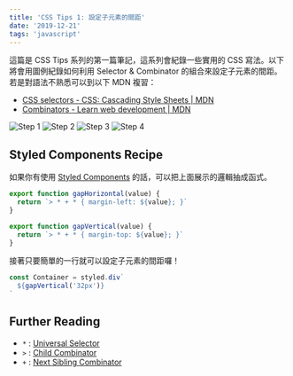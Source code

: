 ```yaml
---
title: 'CSS Tips 1: 設定子元素的間距'
date: '2019-12-21'
tags: 'javascript'
---
```


這篇是 CSS Tips 系列的第一篇筆記，這系列會紀錄一些實用的 CSS 寫法。以下將會用圖例紀錄如何利用 Selector & Combinator 的組合來設定子元素的間距。若是對語法不熟悉可以到以下 MDN 複習：

- [CSS selectors - CSS: Cascading Style Sheets | MDN](https://developer.mozilla.org/en-US/docs/Web/CSS/CSS_Selectors)
- [Combinators - Learn web development | MDN](https://developer.mozilla.org/en-US/docs/Learn/CSS/Building_blocks/Selectors/Combinators)

![Step 1](../images/css-gap/css-gap.001.jpeg)
![Step 2](../images/css-gap/css-gap.002.jpeg)
![Step 3](../images/css-gap/css-gap.003.jpeg)
![Step 4](../images/css-gap/css-gap.004.jpeg)

## Styled Components Recipe

如果你有使用 [Styled Components](https://www.styled-components.com/) 的話，可以把上面展示的邏輯抽成函式。

```js
export function gapHorizontal(value) {
  return `> * + * { margin-left: ${value}; }`
}

export function gapVertical(value) {
  return `> * + * { margin-top: ${value}; }`
}
```

接著只要簡單的一行就可以設定子元素的間距囉！

```js
const Container = styled.div`
  ${gapVertical('32px')}
`
```

## Further Reading

- `*` : [Universal Selector](https://drafts.csswg.org/selectors-3/#universal-selector)
- `>` : [Child Combinator](https://drafts.csswg.org/selectors-3/#child-combinators)
- `+` : [Next Sibling Combinator](https://drafts.csswg.org/selectors-3/#adjacent-sibling-combinators)
